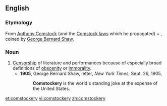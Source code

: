==English==

===Etymology===
From [[:w:Anthony Comstock|Anthony Comstock]] (and the [[w:Comstock laws|Comstock laws]] which he propagated) + {{term|-ery}}, coined by [[w:George Bernard Shaw|George Bernard Shaw]].

===Noun===
{{en-noun|-}}

#[[censorship|Censorship]] of literature and performances because of especially broad definitions of [[obscenity]] or [[immorality]].
#*'''1905''', George Bernard Shaw, letter, ''New York Times'', Sept. 26, 1905,
#*:'''Comstockery''' is the world's standing joke at the expense of the United States.

[[et:comstockery]]
[[vi:comstockery]]
[[zh:comstockery]]